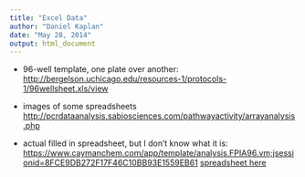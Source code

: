 ```yaml
---
title: "Excel Data"
author: "Daniel Kaplan"
date: "May 28, 2014"
output: html_document
---
```


* 96-well template, one plate over another: <http://bergelson.uchicago.edu/resources-1/protocols-1/96wellsheet.xls/view>

* images of some spreadsheets <http://pcrdataanalysis.sabiosciences.com/pathwayactivity/arrayanalysis.php>

* actual filled in spreadsheet, but I don't know what it is: <https://www.caymanchem.com/app/template/analysis,FPIA96.vm;jsessionid=8FCE9DB272F17F46C10BB93E1559EB61> [spreadsheet here](https://www.caymanchem.com/app/screen/Static/restrict/public/path/analysis%2CFPIA96Triple.xls/filename/FPIA96Triple.xls;jsessionid=BD1B58A41D576CE0C75291B94095DE74)

